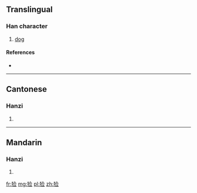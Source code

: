 {{also|獫}}
==Translingual==

===Han character===
{{Han char|rn=94|rad=犬|as=07|sn=10|four=|canj=大竹人一一 (KHOMM)}}

# [[dog]]

====References====
* {{Han ref|kx=0712.071|hdz=21349.140|uh=7303|ud=29443}}

----

==Cantonese==

===Hanzi===
{{yue-hanzi|jyut=|y=him2|tra=獫}}

# {{defn|lang=yue|sort=犬07}}

----

==Mandarin==

===Hanzi===
{{cmn-hanzi|tra=獫|pin=[[xiǎn]] ([[xian3]])|wg=hsien<sup>3</sup>}}

# {{defn|lang=cmn|sort=犬07}}

[[fr:猃]]
[[mg:猃]]
[[pl:猃]]
[[zh:猃]]